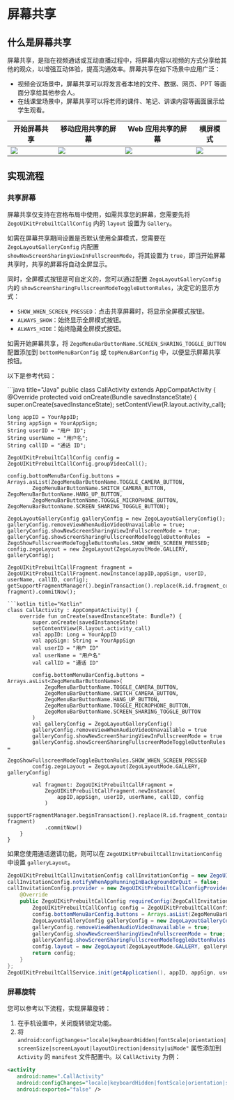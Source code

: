 # 屏幕共享


## 什么是屏幕共享

屏幕共享，是指在视频通话或互动直播过程中，将屏幕内容以视频的方式分享给其他的观众，以增强互动体验，提高沟通效率。屏幕共享在如下场景中应用广泛：
- 视频会议场景中，屏幕共享可以将发言者本地的文件、数据、网页、PPT 等画面分享给其他参会人。
- 在线课堂场景中，屏幕共享可以将老师的课件、笔记、讲课内容等画面展示给学生观看。


| 开始屏幕共享                                                                                                     | 移动应用共享的屏幕                                                                                                 | Web 应用共享的屏幕                                                                                                         | 横屏模式                                                                                            |
| ---------------------------------------------------------------------------------------------------------------------------- | ---------------------------------------------------------------------------------------------------------------------------- | -------------------------------------------------------------------------------------------------------------------------- | -------------------------------------------------------------------------------------------------------------------- |
| <Frame width="256" height="auto" caption=""><img src="https://storage.zego.im/sdk-doc/Pics/UIkit_ScreenShare/conference_watch_screen_share.png" /></Frame> | <Frame width="256" height="auto" caption=""><img src="https://storage.zego.im/sdk-doc/Pics/UIkit_ScreenShare/conference_watch_screen_share.png" /></Frame> | <Frame width="230" height="auto" caption=""><img src="https://storage.zego.im/sdk-doc/Pics/UIkit_ScreenShare/conference_watch_web_screenshare.png" /></Frame> | <Frame width="512" height="auto" caption=""><img src="https://storage.zego.im/sdk-doc/Pics/UIkit_ScreenShare/fullScreenShare.png" /></Frame> |

## 实现流程

### 共享屏幕

屏幕共享仅支持在宫格布局中使用，如需共享您的屏幕，您需要先将 `ZegoUIKitPrebuiltCallConfig` 内的 `layout` 设置为 `Gallery`。

如需在屏幕共享期间设置是否默认使用全屏模式，您需要在 `ZegoLayoutGalleryConfig` 内配置 `showNewScreenSharingViewInFullscreenMode`，将其设置为 `true`，即当开始屏幕共享时，共享的屏幕将自动全屏显示。

同时，全屏模式按钮是可自定义的，您可以通过配置 `ZegoLayoutGalleryConfig` 内的 `showScreenSharingFullscreenModeToggleButtonRules`，决定它的显示方式：
- `SHOW_WHEN_SCREEN_PRESSED`：点击共享屏幕时，将显示全屏模式按钮。
- `ALWAYS_SHOW`：始终显示全屏模式按钮。
- `ALWAYS_HIDE`：始终隐藏全屏模式按钮。

如需开始屏幕共享，将 `ZegoMenuBarButtonName.SCREEN_SHARING_TOGGLE_BUTTON` 配置添加到 `bottomMenuBarConfig` 或 `topMenuBarConfig` 中，以便显示屏幕共享按钮。

以下是参考代码：

<CodeGroup>
```java title="Java"
public class CallActivity extends AppCompatActivity {
  @Override
  protected void onCreate(Bundle savedInstanceState) {
    super.onCreate(savedInstanceState);
    setContentView(R.layout.activity_call);

    long appID = YourAppID;
    String appSign = YourAppSign;
    String userID = "用户 ID";
    String userName = "用户名";
    String callID = "通话 ID";

    ZegoUIKitPrebuiltCallConfig config = ZegoUIKitPrebuiltCallConfig.groupVideoCall();

    config.bottomMenuBarConfig.buttons = Arrays.asList(ZegoMenuBarButtonName.TOGGLE_CAMERA_BUTTON,
            ZegoMenuBarButtonName.SWITCH_CAMERA_BUTTON, ZegoMenuBarButtonName.HANG_UP_BUTTON,
            ZegoMenuBarButtonName.TOGGLE_MICROPHONE_BUTTON, ZegoMenuBarButtonName.SCREEN_SHARING_TOGGLE_BUTTON);

    ZegoLayoutGalleryConfig galleryConfig = new ZegoLayoutGalleryConfig();
    galleryConfig.removeViewWhenAudioVideoUnavailable = true;
    galleryConfig.showNewScreenSharingViewInFullscreenMode = true;
    galleryConfig.showScreenSharingFullscreenModeToggleButtonRules  = ZegoShowFullscreenModeToggleButtonRules.SHOW_WHEN_SCREEN_PRESSED;
    config.zegoLayout = new ZegoLayout(ZegoLayoutMode.GALLERY, galleryConfig);

    ZegoUIKitPrebuiltCallFragment fragment = ZegoUIKitPrebuiltCallFragment.newInstance(appID,appSign, userID, userName, callID, config);
    getSupportFragmentManager().beginTransaction().replace(R.id.fragment_container, fragment).commitNow();
```
```kotlin title="Kotlin"
class CallActivity : AppCompatActivity() {
    override fun onCreate(savedInstanceState: Bundle?) {
        super.onCreate(savedInstanceState)
        setContentView(R.layout.activity_call)
        val appID: Long = YourAppID
        val appSign: String = YourAppSign
        val userID = "用户 ID"
        val userName = "用户名"
        val callID = "通话 ID"

        config.bottomMenuBarConfig.buttons = Arrays.asList<ZegoMenuBarButtonName>(
            ZegoMenuBarButtonName.TOGGLE_CAMERA_BUTTON,
            ZegoMenuBarButtonName.SWITCH_CAMERA_BUTTON,
            ZegoMenuBarButtonName.HANG_UP_BUTTON,
            ZegoMenuBarButtonName.TOGGLE_MICROPHONE_BUTTON,
            ZegoMenuBarButtonName.SCREEN_SHARING_TOGGLE_BUTTON
        )
        val galleryConfig = ZegoLayoutGalleryConfig()
        galleryConfig.removeViewWhenAudioVideoUnavailable = true
        galleryConfig.showNewScreenSharingViewInFullscreenMode = true
        galleryConfig.showScreenSharingFullscreenModeToggleButtonRules =
            ZegoShowFullscreenModeToggleButtonRules.SHOW_WHEN_SCREEN_PRESSED
        config.zegoLayout = ZegoLayout(ZegoLayoutMode.GALLERY, galleryConfig)

        val fragment: ZegoUIKitPrebuiltCallFragment =
            ZegoUIKitPrebuiltCallFragment.newInstance(
                appID,appSign, userID, userName, callID, config
            )
        supportFragmentManager.beginTransaction().replace(R.id.fragment_container, fragment)
            .commitNow()
    }
}
```
</CodeGroup>

如果您使用通话邀请功能，则可以在 `ZegoUIKitPrebuiltCallInvitationConfig` 中设置 `galleryLayout`。

```java
ZegoUIKitPrebuiltCallInvitationConfig callInvitationConfig = new ZegoUIKitPrebuiltCallInvitationConfig();
callInvitationConfig.notifyWhenAppRunningInBackgroundOrQuit = false;
callInvitationConfig.provider = new ZegoUIKitPrebuiltCallConfigProvider() {
    @Override
    public ZegoUIKitPrebuiltCallConfig requireConfig(ZegoCallInvitationData invitationData) {
        ZegoUIKitPrebuiltCallConfig config = ZegoUIKitPrebuiltCallConfig.groupVideoCall();
        config.bottomMenuBarConfig.buttons = Arrays.asList(ZegoMenuBarButtonName.TOGGLE_CAMERA_BUTTON,ZegoMenuBarButtonName.SWITCH_CAMERA_BUTTON, ZegoMenuBarButtonName.HANG_UP_BUTTON,ZegoMenuBarButtonName.TOGGLE_MICROPHONE_BUTTON, ZegoMenuBarButtonName.SCREEN_SHARING_TOGGLE_BUTTON);
        ZegoLayoutGalleryConfig galleryConfig = new ZegoLayoutGalleryConfig();
        galleryConfig.removeViewWhenAudioVideoUnavailable = true;
        galleryConfig.showNewScreenSharingViewInFullscreenMode = true;
        galleryConfig.showScreenSharingFullscreenModeToggleButtonRules = ZegoShowFullscreenModeToggleButtonRules.SHOW_WHEN_SCREEN_PRESSED;
        config.layout = new ZegoLayout(ZegoLayoutMode.GALLERY, galleryConfig);
        return config;
    }
};
ZegoUIKitPrebuiltCallService.init(getApplication(), appID, appSign, userID, userName, callInvitationConfig);
```

### 屏幕旋转

您可以参考以下流程，实现屏幕旋转：

1. 在手机设置中，关闭旋转锁定功能。
2. 将 `android:configChanges="locale|keyboardHidden|fontScale|orientation|screenSize|screenLayout|layoutDirection|density|uiMode"` 属性添加到 `Activity` 的 `manifest` 文件配置中。以 `CallActivity` 为例：

```xml
<activity
   android:name=".CallActivity"
   android:configChanges="locale|keyboardHidden|fontScale|orientation|screenSize|screenLayout|layoutDirection|density|uiMode"
   android:exported="false" />
```
